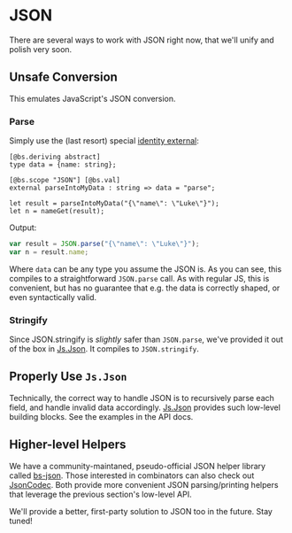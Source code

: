 
# JSON

There are several ways to work with JSON right now, that we'll unify and polish very soon.

## Unsafe Conversion

This emulates JavaScript's JSON conversion.

### Parse

Simply use the (last resort) special [identity external](intro-to-external.md#special-identity-external):

```reason
[@bs.deriving abstract]
type data = {name: string};

[@bs.scope "JSON"] [@bs.val]
external parseIntoMyData : string => data = "parse";

let result = parseIntoMyData("{\"name\": \"Luke\"}");
let n = nameGet(result);
```

Output:

```js
var result = JSON.parse("{\"name\": \"Luke\"}");
var n = result.name;
```

Where `data` can be any type you assume the JSON is. As you can see, this compiles to a straightforward `JSON.parse` call. As with regular JS, this is convenient, but has no guarantee that e.g. the data is correctly shaped, or even syntactically valid.

### Stringify

Since JSON.stringify is _slightly_ safer than `JSON.parse`, we've provided it out of the box in [Js.Json](https://bucklescript.github.io/bucklescript/api/Js.Json.html#VALstringifyAny). It compiles to `JSON.stringify`.

## Properly Use `Js.Json`

Technically, the correct way to handle JSON is to recursively parse each field, and handle invalid data accordingly. [Js.Json](https://bucklescript.github.io/bucklescript/api/Js.Json.html) provides such low-level building blocks. See the examples in the API docs.

## Higher-level Helpers

We have a community-maintaned, pseudo-official JSON helper library called [bs-json](https://github.com/reasonml-community/bs-json). Those interested in combinators can also check out [JsonCodec](https://github.com/state-machine-systems/JsonCodec). Both provide more convenient JSON parsing/printing helpers that leverage the previous section's low-level API.

We'll provide a better, first-party solution to JSON too in the future. Stay tuned!
